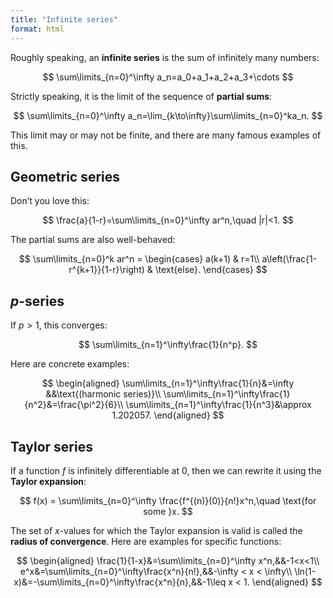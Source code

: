 ```yaml
---
title: "Infinite series"
format: html
---
```


Roughly speaking, an **infinite series** is the sum of infinitely many numbers:

$$
\sum\limits_{n=0}^\infty a_n=a_0+a_1+a_2+a_3+\cdots
$$

Strictly speaking, it is the limit of the sequence of **partial sums**:

$$
\sum\limits_{n=0}^\infty a_n=\lim_{k\to\infty}\sum\limits_{n=0}^ka_n.
$$

This limit may or may not be finite, and there are many famous examples of this. 

## Geometric series

Don't you love this:

$$
\frac{a}{1-r}=\sum\limits_{n=0}^\infty ar^n,\quad |r|<1.
$$

The partial sums are also well-behaved:

$$
\sum\limits_{n=0}^k ar^n
=
\begin{cases}
a(k+1) & r=1\\
a\left(\frac{1-r^{k+1}}{1-r}\right) & \text{else}.
\end{cases}
$$

## $p$-series

If $p>1$, this converges:

$$
\sum\limits_{n=1}^\infty\frac{1}{n^p}.
$$

Here are concrete examples:

$$
\begin{aligned}
\sum\limits_{n=1}^\infty\frac{1}{n}&=\infty &&\text{(harmonic series)}\\
\sum\limits_{n=1}^\infty\frac{1}{n^2}&=\frac{\pi^2}{6}\\
\sum\limits_{n=1}^\infty\frac{1}{n^3}&\approx 1.202057.
\end{aligned}
$$

## Taylor series

If a function $f$ is infinitely differentiable at 0, then we can rewrite it using the **Taylor expansion**:

$$
f(x)
=
\sum\limits_{n=0}^\infty \frac{f^{(n)}(0)}{n!}x^n,\quad \text{for some  }x.
$$

The set of $x$-values for which the Taylor expansion is valid is called the **radius of convergence**. Here are examples for specific functions:

$$
\begin{aligned}
\frac{1}{1-x}&=\sum\limits_{n=0}^\infty x^n,&&-1<x<1\\
e^x&=\sum\limits_{n=0}^\infty\frac{x^n}{n!},&&-\infty < x < \infty\\
\ln(1-x)&=-\sum\limits_{n=0}^\infty\frac{x^n}{n},&&-1\leq x < 1.
\end{aligned}
$$
